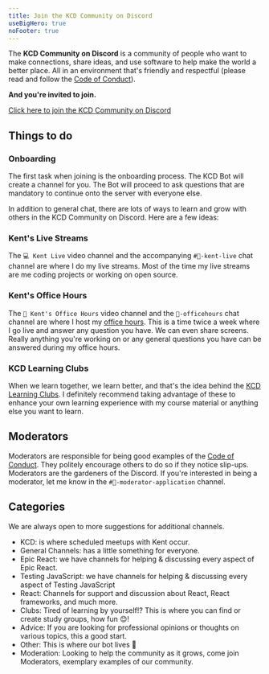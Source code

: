 ```yaml
---
title: Join the KCD Community on Discord
useBigHero: true
noFooter: true
---
```


The **KCD Community on Discord** is a community of people who want to make
connections, share ideas, and use software to help make the world a better
place. All in an environment that's friendly and respectful (please read and
follow the [Code of Conduct](/conduct)).

**And you're invited to join.**

[Click here to join the KCD Community on Discord](https://kcd.im/discord)

## Things to do

### Onboarding

The first task when joining is the onboarding process. The KCD Bot will create a
channel for you. The Bot will proceed to ask questions that are mandatory to
continue onto the server with everyone else.

In addition to general chat, there are lots of ways to learn and grow with
others in the KCD Community on Discord. Here are a few ideas:

### Kent's Live Streams

The `💻 Kent Live` video channel and the accompanying `#💬-kent-live` chat
channel are where I do my live streams. Most of the time my live streams are me
coding projects or working on open source.

### Kent's Office Hours

The `🏫 Kent's Office Hours` video channel and the `🏫-officehours` chat channel
are where I host my [office hours](/office-hours). This is a time twice a week
where I go live and answer any question you have. We can even share screens.
Really anything you're working on or any general questions you have can be
answered during my office hours.

### KCD Learning Clubs

When we learn together, we learn better, and that's the idea behind the
[KCD Learning Clubs](/clubs). I definitely recommend taking advantage of these
to enhance your own learning experience with my course material or anything else
you want to learn.

## Moderators

Moderators are responsible for being good examples of the
[Code of Conduct](/conduct). They politely encourage others to do so if they
notice slip-ups. Moderators are the gardeners of the Discord. If you're
interested in being a moderator, let me know in the `#📄-moderator-application`
channel.

## Categories

We are always open to more suggestions for additional channels.

- KCD: is where scheduled meetups with Kent occur.
- General Channels: has a little something for everyone.
- Epic React: we have channels for helping & discussing every aspect of Epic
  React.
- Testing JavaScript: we have channels for helping & discussing every aspect of
  Testing JavaScript
- React: Channels for support and discussion about React, React frameworks, and
  much more.
- Clubs: Tired of learning by yourself!? This is where you can find or create
  study groups, how fun 😊!
- Advice: If you are looking for professional opinions or thoughts on various
  topics, this a good start.
- Other: This is where our bot lives 🤖
- Moderation: Looking to help the community as it grows, come join Moderators,
  exemplary examples of our community.
